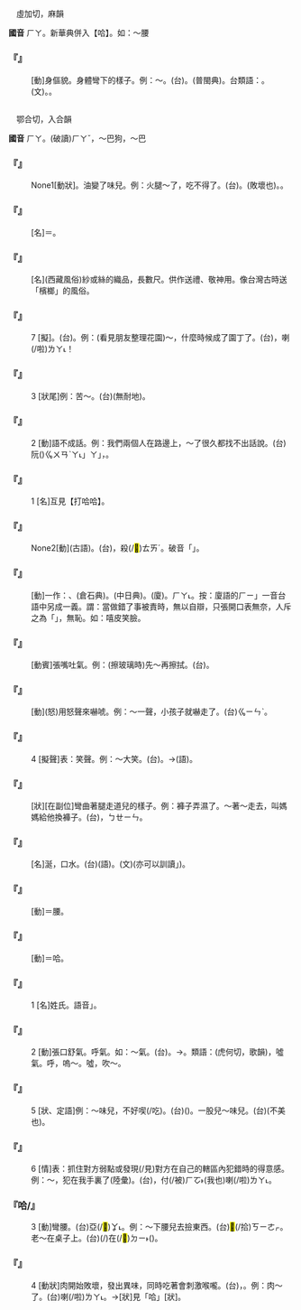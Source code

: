 
=={{ruby|<mark>&#xf90d2;</mark>|ㄏㄚ}}==

　虛加切，麻韻

'''國音''' <rt>ㄏㄚ</rt>。新華典併入【哈】。如：～腰

    

==='''『{{ruby|<mark>&#xf90d2;</mark>|ㄏㄚ}}』'''===
: [動]身傴貌。身體彎下的樣子。例：～。(台){{ruby|亞|ㆩ˪}}{{ruby|腰|ㄧㄜ}}。{{ruby|<mark>&#xffb5a;</mark>|ㆩ˪}}{{ruby|腰|ㄧㄜ}}(普閩典)。台類語：{{ruby|向|ㆩ˪}}。{{ruby|俯|ㄏㄨˋ}}(文)。{{ruby|亞|ㆩ˪}}。
    

=={{ruby|哈|ㄏㄚ}}==

　鄂合切，入合韻

'''國音''' <rt>ㄏㄚ</rt>。(破讀)<rt>ㄏㄚˇ</rt>，～巴狗{{ruby|。|ㄏㄚˋ}}，～巴

    

==='''『{{ruby|哈|ㄏㄚ}}{{ruby|喇|·ㄌㄚ}}』'''===
: None1[動狀]{{ruby|哈|ㄏㄚ}}{{ruby|喇|·ㄌㄚ}}。油變了味兒。例：火腿～了，吃不得了。(台){{ruby|臭|ㄘㄠ˪}}{{ruby|折|ㄐㄧㄚㆵ}}。{{ruby|油|ㄧㄨˊ}}{{ruby|質|ㄐㄧㆵ}}{{ruby|歹|ㄆㄞˋ}}{{ruby|/|ㄆㆮˋ}}(敗壞也){{ruby|變|ㄅㄧㄢ˪}}{{ruby|味|ㆠㄧ˫}}。{{ruby|臭|ㄘㄠ˪}}{{ruby|油|ㄧㄨˊ}}{{ruby|滓|ㄉㄞˋ}}{{ruby|味|ㆠㄧ˫}}。
    

==='''『{{ruby|哈|ㄏㄚ}}{{ruby|拉|·ㄌㄚ}}』'''===
: [名]＝{{ruby|哈|ㄏㄚ}}{{ruby|喇|ㄌㄚˊ}}{{ruby|子|·ㄗˇ}}。
    

==='''『{{ruby|哈|ㄏㄚ}}{{ruby|達|·ㄉㄚˊ}}』'''===
: [名](西藏風俗)紗或絲的織品，長數尺。供作送禮、敬神用。像台灣古時送「檳榔」的風俗。
    

==='''『{{ruby|哈|ㄏㄚ}}』'''===
:7  [擬]{{ruby|哈|ㄏㄚ}}{{ruby|→|·ㄏㄚ}}。(台){{ruby|表|ㄅㄧㄠˋ}}{{ruby|輕|ㄎㄧㄣ}}{{ruby|微|ㆠㄧˊ}}{{ruby|丌|ㆤ}}{{ruby|意|ㄧ˪}}{{ruby|外|ㆣㄨㄚ˫}}{{ruby|感|ㄍㆰˋ}}{{ruby|情|ㄐㄧㄥˊ}}。例：(看見朋友整理花園)～，什麼時候成了園丁了。(台){{ruby|哈|ㄏㆥˊ}}，{{ruby|汝|ㄌㄧˋ}}{{ruby|底|ㄉㄧ˫}}{{ruby|時|ㄒㄧˊ}}{{ruby|變|ㄅㄧㄢ˪}}{{ruby|做|ㄗㄨㆤ˪}}{{ruby|/|ㄗㄜ˪}}{{ruby|園|ㄨㄢˊ}}{{ruby|丁|ㄉㄧㄥ}}喇(/啦)<rt>ㄌㄚ˪</rt>！
    

==='''『{{ruby|哈|ㄏㄚ}}{{ruby|哈|ㄏㄚ}}』'''===
:3  [狀尾]例：苦～。(台)(無耐地){{ruby|辛|ㄒㄧㄣ}}{{ruby|辛|ㄒㄧㄣ}}{{ruby|苦|ㄎㆦˋ}}{{ruby|苦|ㄎㆦˋ}}。
    

==='''『{{ruby|哈|ㄏㄚ}}{{ruby|哈|ㄏㄚ}}』'''===
:2  [動]語不成話。例：我們兩個人在路邊上，～了很久都找不出話說。(台)阮({{ruby|/|ㆠㄧㄜ˪}})<rt>ㆣㄨㄢˋ</rt>{{ruby|/|ㆣㄨㄣˋ}}{{ruby|兩|ㄋㆭ˫}}{{ruby|人|ㄌㄤˊ}}{{ruby|站|ㄉㆰ˪}}{{ruby|/|ㄉㄧㆰ˪}}{{ruby|路|ㄌㆦ˫}}{{ruby|邊|ㄅㆪ}}{{ruby|「|ㄏㆪ˪}}<rt>ㄚ˪</rt>」{{ruby|「|ㄏㆩ˪}}<rt>ㄚ</rt>」{{ruby|歸|ㄍㄨㄧ}}{{ruby|晡|ㄅㆦ}}，{{ruby|尋|ㄘㆤ˫}}{{ruby|/|ㄘㄨㆤ˫}}{{ruby|無|ㆠㄜˊ}}{{ruby|話|ㄨㆤ˫}}{{ruby|通|ㄊㄤ}}{{ruby|講|ㄍㆲˋ}}。
    

==='''『{{ruby|哈|ㄏㄚ}}{{ruby|哈|ㄏㄚ}}』'''===
:1  [名]互見【打哈哈】。
    

==='''『{{ruby|哈|ㄏㄚ}}{{ruby|喇|·ㄌㄚ}}』'''===
: None2[動](古語){{ruby|哈|ㄏㄚ}}{{ruby|喇|·ㄌㄚ}}。(台){{ruby|元|ㆣㄨㄢˊ}}{{ruby|曲|ㄎㄧㆦㆶ}}{{ruby|用|ㄧㆲ˫}}{{ruby|語|ㆣㄧˋ}}{{ruby|/|ㆣㄨˋ}}，{{ruby|指|ㄍㄧˋ}}{{ruby|/|ㄐㄧˋ}}殺(/<mark>&#xffa46;</mark>)<rt>ㄊㄞˊ</rt>{{ruby|人|ㄌㄤˊ}}。破音「{{ruby|哈|ㄎㄚ}}{{ruby|喇|·ㄌㄚ}}」。
    

==='''『{{ruby|哈|ㄏㄚ}}{{ruby|欠|·ㄑㄧㄢˋ}}』'''===
: [動]一作：{{ruby|呵|ㄏㄜ}}{{ruby|欠|·ㄑㄧㄢˋ}}、{{ruby|哈|ㄏㄚ}}{{ruby|哧|·ㄔ}}(倉石典)。{{ruby|哈|ㄏㄚ}}{{ruby|息|·ㄒㄧˊ}}(中日典)。(廈){{ruby|哈|ㄏㄚ}}{{ruby|稀|ㄏㄧ}}。{{ruby|(台)|ㆠㆦㆷ}}<rt>ㄏㄚ˪</rt>{{ruby|<mark>&#xf91bf;</mark>|ㄏㄧ˪}}。按：廈語的{{ruby|「|ㄏㄚ}}<rt>ㄏㄧ</rt>」一音台語中另成一義。謂：當做錯了事被責時，無以自辯，只張開口表無奈，人斥之為「{{ruby|哈|ㄏㄚ}}{{ruby|嘻|ㄏㄧ}}{{ruby|哈|ㄏㄚ}}{{ruby|嘻|ㄏㄧ}}」，無恥。如：嘻皮笑臉。
    

==='''『{{ruby|哈|ㄏㄚ}}{{ruby|氣|ㄑㄧˋ}}』'''===
: [動賓]張嘴吐氣。例：(擦玻璃時)先～再擦拭。(台){{ruby|先|ㄒㄧㄥ}}{{ruby|哈|ㄏㄚ}}{{ruby|氣|ㄎㄧ˪}}{{ruby|則|ㄐㄧㄚㆷ}}{{ruby|拭|ㄑㄧㆵ}}。
    

==='''『{{ruby|哈|ㄏㄚ}}{{ruby|呼|ㄏㄨ}}』'''===
: [動](怒)用怒聲來嚇唬。例：～一聲，小孩子就嚇走了。(台){{ruby|喝|ㄏㄚㆵ}}{{ruby|一|ㄐㄧㆵ ͘}}{{ruby|聲|ㄒㄧㆩ}}{{ruby|，|ㄅㄚㆶ ͘}}<rt>ㆣㄧㄣˋ</rt>{{ruby|仔|ㄚ}}{{ruby|攏|ㄌㆲˋ}}{{ruby|總|ㄗㆲˋ}}{{ruby|嚇|ㄏㆥㆷ}}{{ruby|走|ㄗㄠˋ}}{{ruby|了|ㄌㄧㄠˋ}}{{ruby|了|ㄌㄧㄠˋ}}。
    

==='''『{{ruby|哈|ㄏㄚ}}{{ruby|哈|ㄏㄚ}}』'''===
:4  [擬聲]表：笑聲。例：～大笑。(台){{ruby|哈|ㄏㄚ}}{{ruby|哈|ㄏㄚ}}{{ruby|大|ㄉㄞ˫}}{{ruby|笑|ㄑㄧㄠ˪}}。→{{ruby|大|ㄉㄨㄚ˫}}{{ruby|笑|ㄑㄧㄜ˪}}(語)。
    

==='''『{{ruby|哈|ㄏㄚ}}{{ruby|巴|ㄅㄚ}}{{ruby|腿|ㄊㄨㄟˇ}}{{ruby|兒|ㄦ}}』'''===
: [狀][在副位]彎曲著腿走道兒的樣子。例：褲子弄濕了。～著～走去，叫媽媽給他換褲子。(台){{ruby|<mark>&#xffb51;</mark>|ㆣㄧㄣˋ}}{{ruby|仔|ㄗㄨㄟˇ}}{{ruby|褲|ㄎㆦ˪}}{{ruby|扑|ㄆㄚㆷ}}{{ruby|淡|ㄉㆰˊ}}{{ruby|去|ㄎㄧ˪}}，{{ruby|格|ㄍㄧㆤㆶ}}{{ruby|開|ㄎㄨㄧ}}{{ruby|骹|ㄎㄚ}}{{ruby|天|ㄊㄧㄢ}}{{ruby|行|ㄍㄧㆩˊ}}{{ruby|去|ㄎㄧ˪}}{{ruby|叫|ㄍㄧㄜ˪}}<rt>ㄅㄝ</rt><rt>ㄧㄣ</rt>{{ruby|老|ㄌㄠ˫}}{{ruby|母|ㆠㄜˋ}}{{ruby|/|ㆠㄨˋ}}{{ruby|共|ㄍㄚ˫}}{{ruby|換|ㄨㆩ˫}}{{ruby|褲|ㄎㆦ˪}}。
    

==='''『{{ruby|哈|ㄏㄚ}}{{ruby|喇|ㄌㄚˊ}}{{ruby|子|·ㄗˇ}}』'''===
: [名]涎，口水。(台){{ruby|瀾|ㄌㄢ˫}}{{ruby|→|ㄋㄨㄚ˫}}(語)。{{ruby|涎|ㄒㄧㄢˊ}}(文)(亦可以訓讀{{ruby|「|ㄋㄨㄚ˫}}」)。
    

==='''『{{ruby|哈|ㄏㄚ}}{{ruby|腰|ㄧㄠ}}』'''===
: [動]＝{{ruby|<mark>&#xf90d2;</mark>|ㄏㄚ}}腰。
    

==='''『{{ruby|哈|ㄏㄚ}}{{ruby|哧|·ㄔ}}』'''===
: [動]＝哈{{ruby|欠|·ㄑㄧㄢˋ}}。
    

==='''『{{ruby|哈|ㄏㄚ}}』'''===
:1  [名]姓氏。語音{{ruby|「|ㄏㄚˇ}}」。
    

==='''『{{ruby|哈|ㄏㄚ}}』'''===
:2  [動]張口舒氣。呼氣。如：～氣。(台){{ruby|用|ㄧㄥ˫}}{{ruby|/|ㄧㆲ˫}}{{ruby|嘴|ㄘㄨㄧ˪}}{{ruby|敨|ㄊㄠˋ}}{{ruby|氣|ㄎㄨㄧ˪}}。→{{ruby|哈|ㄏㄚ}}{{ruby|一|ㄐㄧㆵ ͘}}{{ruby|下|·ㆤ˫}}。類語：{{ruby|呵|ㄏㄜ}}(虎何切，歌韻)，噓氣。呼，嗚～。噓，吹～。
    

==='''『{{ruby|哈|ㄏㄚ}}』'''===
:5  [狀、定語]例：～味兒，不好喫(/吃)。(台)({{ruby|肉|ㆠㄚㆷ}}){{ruby|歹|ㄆㄞˋ}}{{ruby|/|ㄆㆮˋ}}{{ruby|味|ㆠㄧ˫}}{{ruby|<mark>&#xffa45;</mark>|ㆠㆤ˫}}{{ruby|/|ㆠㄨㆤ˫}}{{ruby|食|ㄐㄧㄚㆷ ͘}}{{ruby|得|ㄉㄧㆵ}}。一股兒～味兒。(台){{ruby|有|ㄨ˫}}{{ruby|一|ㄐㄧㆵ ͘}}{{ruby|個|ㆤˊ}}{{ruby|<mark>&#xffcda;</mark>|ㆠㄞˋ}}(不美也){{ruby|味|ㆠㄧ˫}}。
    

==='''『{{ruby|哈|ㄏㄚ}}』'''===
:6  [情]表：抓住對方弱點或發現(/見)對方在自己的轄區內犯錯時的得意感。例：～，犯在我手裏了(陸彙)。(台){{ruby|<mark>&#xffbfd;</mark>|ㄏㆧˊ}}{{ruby|喔|ㆦ˪}}，付(/被)<rt>ㄏㆦ˫</rt>{{ruby|您|ㄌㄧㄣˋ}}{{ruby|爸|ㄅㆤ˫}}(我也){{ruby|搦|ㄌㄚㆶ ͘}}{{ruby|著|ㄉㄧㄜㆷ ͘}}喇(/啦)<rt>ㄌㄚ˪</rt>{{ruby|<mark>&#xffbfd;</mark>|ㄏㆧˊ}}。
    

==='''『哈/{{ruby|<mark>&#xf90d2;</mark>|ㄏㄚ}}』'''===
:3  [動]彎腰。(台)亞(/<mark>&#xffb5a;</mark>)<rt>ㆩ˪</rt>{{ruby|腰|ㄧㄜ}}。例：～下腰兒去撿東西。(台){{ruby|亞|ㆩ˪}}{{ruby|腰|ㄧㄜ}}{{ruby|落|ㄌㄜㆷ ͘}}{{ruby|去|ㄎㄧ˪}}<mark>&#xf8f6c;</mark>(/拾)<rt>ㄎㄧㄜㆷ</rt>{{ruby|物|ㄇㄧㆷ ͘}}{{ruby|/|ㄇㆭㆷ ͘}}。老～在桌子上。(台){{ruby|不|ㄅㄨㆵ}}{{ruby|時|ㄒㄧˊ}}{{ruby|伏|ㄆㄚㆶ}}(/{{ruby|亞|ㆩ˪}})在(/<mark>&#xf9853;</mark>)<rt>ㄉㄧ˫</rt>{{ruby|桌|ㄉㄜㆷ}}{{ruby|仔|ㄚ}}({{ruby|頂|ㄉㄧㄥˋ}})。
    

==='''『{{ruby|哈|ㄏㄚ}}』'''===
:4  [動狀]肉開始敗壞，發出異味，同時吃著會刺激喉嚨。(台){{ruby|肉|ㆠㄚㆷ}}{{ruby|<mark>&#xffa49;</mark>|ㆠㆤㆷ}}{{ruby|/|ㆠㄨㆤㆷ}}{{ruby|歹|ㄆㄞˋ}}{{ruby|/|ㄆㆮˋ}}{{ruby|去|ㄎㄧ˪}}{{ruby|有|ㄨ˫}}{{ruby|濕|ㄒㄧㆴ}}{{ruby|味|ㆠㄧ˫}}，{{ruby|緊|ㄍㄧㄣˊ}}{{ruby|喉|ㄠˊ}}。例：肉～了。(台){{ruby|肉|ㆠㄚㆷ}}{{ruby|臭|ㄘㄠ˪}}{{ruby|羶|ㄏㄧㄢ˪}}喇(/啦)<rt>ㄌㄚ˪</rt>。→[狀]見「哈」[狀]。
    
